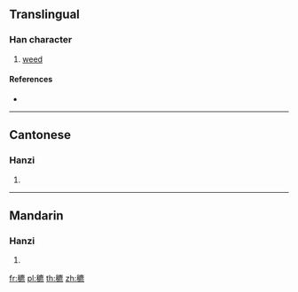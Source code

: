 {{character info/new}}
==Translingual==

===Han character===
{{Han char|rn=115|rad=禾|as=15|sn=20|four=20931|canj=HDIPF}}

# [[weed]]

====References====
* {{Han ref|kx=0861.370|dkj=25371|dj=1288.080|hdz=42638.220|uh=7A6E|ud=31342|bh=F4A2|bd=62626}}

----

==Cantonese==

===Hanzi===
{{yue-hanzi|jyut=|y=biu1}}

# {{defn|lang=yue|sort=禾15}}

----

==Mandarin==

===Hanzi===
{{cmn-hanzi|pin=[[biāo]] ([[biao1]])|wg=piao<sup>1</sup>}}

# {{defn|lang=cmn|sort=禾15}}

[[fr:穮]]
[[pl:穮]]
[[th:穮]]
[[zh:穮]]